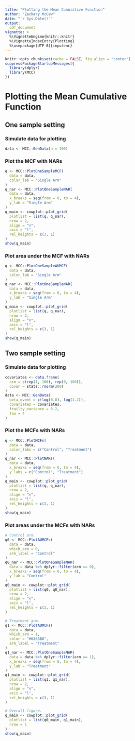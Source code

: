 ```yaml
---
title: "Plotting the Mean Cumulative Function"
author: "Zachary McCaw"
date: "`r Sys.Date()`"
output: 
  pdf_document
vignette: >
  %\VignetteEngine{knitr::knitr}
  %\VignetteIndexEntry{Plotting}
  %\usepackage[UTF-8]{inputenc}
--- 
```



```r
knitr::opts_chunk$set(cache = FALSE, fig.align = "center")
suppressPackageStartupMessages({
  library(dplyr)
  library(MCC)
})
```

# Plotting the Mean Cumulative Function

## One sample setting

### Simulate data for plotting
```r
data <- MCC::GenData(n = 100)
```

\newpage
### Plot the MCF with NARs
```r
q <- MCC::PlotOneSampleMCF(
  data = data,
  color_lab = "Single Arm"
)
q_nar <- MCC::PlotOneSampleNAR(
  data = data,
  x_breaks = seq(from = 0, to = 4),
  y_lab = "Single Arm"
)
q_main <- cowplot::plot_grid(
  plotlist = list(q, q_nar),
  nrow = 2,
  align = "v",
  axis = "l",
  rel_heights = c(3, 1)
)
show(q_main)
```

\newpage
### Plot area under the MCF with NARs
```r
q <- MCC::PlotOneSampleAUMCF(
  data = data,
  color_lab = "Single Arm"
)
q_nar <- MCC::PlotOneSampleNAR(
  data = data,
  x_breaks = seq(from = 0, to = 4),
  y_lab = "Single Arm"
)
q_main <- cowplot::plot_grid(
  plotlist = list(q, q_nar),
  nrow = 2,
  align = "v",
  axis = "l",
  rel_heights = c(3, 1)
)
show(q_main)
```

\newpage
## Two sample setting

### Simulate data for plotting
```r
covariates <- data.frame(
  arm = c(rep(1, 100), rep(0, 100)),
  covar = stats::rnorm(200)
)
data <- MCC::GenData(
  beta_event = c(log(0.8), log(1.2)),
  covariates = covariates,
  frailty_variance = 0.2,
  tau = 4
)
```

\newpage
### Plot the MCFs with NARs
```r
q <- MCC::PlotMCFs(
  data = data,
  color_labs = c("Control", "Treatment")
)
q_nar <- MCC::PlotNARs(
  data = data,
  x_breaks = seq(from = 0, to = 4),
  y_labs = c("Control", "Treatment")
)
q_main <- cowplot::plot_grid(
  plotlist = list(q, q_nar),
  nrow = 2,
  align = "v",
  axis = "l",
  rel_heights = c(3, 1)
)
show(q_main)
```

\newpage
### Plot areas under the MCFs with NARs
```r
# Control arm.
q0 <- MCC::PlotAUMCFs(
  data = data,
  which_arm = 0,
  arm_label = "Control"
)
q0_nar <- MCC::PlotOneSampleNAR(
  data = data %>% dplyr::filter(arm == 0),
  x_breaks = seq(from = 0, to = 4),
  y_lab = "Control"
)
q0_main <- cowplot::plot_grid(
  plotlist = list(q0, q0_nar),
  nrow = 2,
  align = "v",
  axis = "l",
  rel_heights = c(3, 1)
)

# Treatment arm.
q1 <- MCC::PlotAUMCFs(
  data = data,
  which_arm = 1,
  color = "#6385B8",
  arm_label = "Treatment"
)
q1_nar <- MCC::PlotOneSampleNAR(
  data = data %>% dplyr::filter(arm == 1),
  x_breaks = seq(from = 0, to = 4),
  y_lab = "Treatment"
)
q1_main <- cowplot::plot_grid(
  plotlist = list(q1, q1_nar),
  nrow = 2,
  align = "v",
  axis = "l",
  rel_heights = c(3, 1)
)

# Overall figure.
q_main <- cowplot::plot_grid(
  plotlist = list(q0_main, q1_main),
  nrow = 1
)
show(q_main)
```


